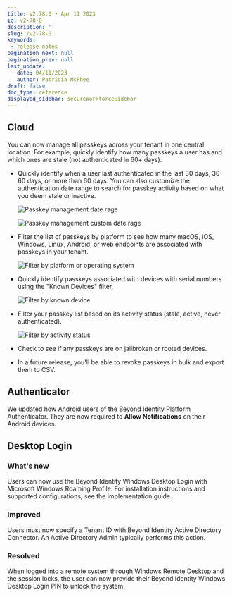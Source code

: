 ```yaml
---
title: v2.78.0 • Apr 11 2023
id: v2-78-0
description: ''
slug: /v2-78-0 
keywords: 
 - release notes
pagination_next: null
pagination_prev: null
last_update: 
   date: 04/11/2023
   author: Patricia McPhee
draft: false
doc_type: reference
displayed_sidebar: secureWorkforceSidebar
---
```




## Cloud

You can now manage all passkeys across your tenant in one central location. For example, quickly identify how many passkeys a user has and which ones are stale (not authenticated in 60+ days). 

- Quickly identify when a user last authenticated in the last 30 days, 30-60 days, or more than 60 days. You can also customize the authentication date range to search for passkey activity based on what you deem stale or inactive.

  ![Passkey management date rage](../images/cloud-passkey-management-date-range.png)

  ![Passkey management custom date rage](../images/cloud-passkey-management-date-range-custom.png)

- Filter the list of passkeys by platform to see how many macOS, iOS, Windows, Linux, Android, or web endpoints are associated with passkeys in your tenant.

  ![Filter by platform or operating system](../images/cloud-passkey-management.png)

- Quickly identify passkeys associated with devices with serial numbers using the "Known Devices" filter.

  ![Filter by known device](../images/cloud-passkey-management-known-device.png)

- Filter your passkey list based on its activity status (stale, active, never authenticated).

  ![Filter by activity status](../images/cloud-passkey-management-activity-status.png)

- Check to see if any passkeys are on jailbroken or rooted devices.

- In a future release, you'll be able to revoke passkeys in bulk and export them to CSV. 

## Authenticator


<SupportedOsAuthenticator />

We updated how Android users of the Beyond Identity Platform Authenticator. They are now required to **Allow Notifications** on their Android devices.  



## Desktop Login

<SupportedOsAuthenticator />

### What's new

Users can now use the Beyond Identity Windows Desktop Login with Microsoft Windows Roaming Profile. For installation instructions and supported configurations, see the implementation guide. 

### Improved

Users must now specify a Tenant ID with Beyond Identity Active Directory Connector. An Active Directory Admin typically performs this action.

### Resolved

When logged into a remote system through Windows Remote Desktop and the session locks, the user can now provide their Beyond Identity Windows Desktop Login PIN to unlock the system. 
